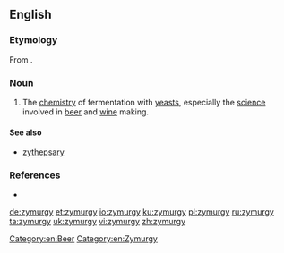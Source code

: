 ==English==

===Etymology===
From {{confix|zym|urgy}}.

===Noun===
{{en-noun|-}}

# The [[chemistry]] of fermentation with [[yeast]]s, especially the [[science]] involved in [[beer]] and [[wine]] making.

====See also====
*[[zythepsary]]

===References===
*{{R:Webster 1913}}

[[Category:en:Beer]]
[[Category:en:Zymurgy]]

[[de:zymurgy]]
[[et:zymurgy]]
[[io:zymurgy]]
[[ku:zymurgy]]
[[pl:zymurgy]]
[[ru:zymurgy]]
[[ta:zymurgy]]
[[uk:zymurgy]]
[[vi:zymurgy]]
[[zh:zymurgy]]